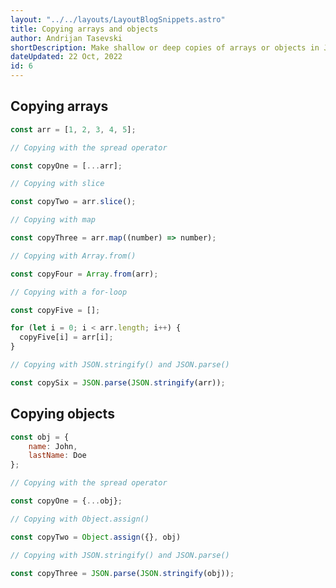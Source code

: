 ```yaml
---
layout: "../../layouts/LayoutBlogSnippets.astro"
title: Copying arrays and objects
author: Andrijan Tasevski
shortDescription: Make shallow or deep copies of arrays or objects in JavaScript
dateUpdated: 22 Oct, 2022
id: 6
---
```


## Copying arrays

```javascript 
const arr = [1, 2, 3, 4, 5];

// Copying with the spread operator

const copyOne = [...arr];

// Copying with slice

const copyTwo = arr.slice();

// Copying with map

const copyThree = arr.map((number) => number);

// Copying with Array.from()

const copyFour = Array.from(arr);

// Copying with a for-loop

const copyFive = [];

for (let i = 0; i < arr.length; i++) {
  copyFive[i] = arr[i];
}

// Copying with JSON.stringify() and JSON.parse()

const copySix = JSON.parse(JSON.stringify(arr));
```

## Copying objects

```javascript
const obj = {
	name: John,
	lastName: Doe
};

// Copying with the spread operator

const copyOne = {...obj};

// Copying with Object.assign()

const copyTwo = Object.assign({}, obj)

// Copying with JSON.stringify() and JSON.parse()

const copyThree = JSON.parse(JSON.stringify(obj));
```